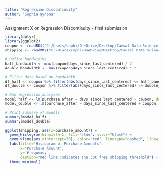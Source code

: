 ```yaml
---
title: "Regression Discontinuity"
author: "Sophia Wynona"
---
```


::: callout-note
Assignment X on Regression Discontinuity - final submission
:::

```r

library(dplyr)
library(ggplot2)
coupon <- readRDS("C:/Users/sophi/OneDrive/Desktop/Causal Data Science for Business Analytics 2023/gitclone/cdsba-swynona/assets/Causal_Data_Science_Data/coupon.rds")
shipping <- readRDS("C:/Users/sophi/OneDrive/Desktop/Causal Data Science for Business Analytics 2023/gitclone/cdsba-swynona/assets/Causal_Data_Science_Data/shipping.rds")

# Define bandwidths
half_bandwidth <- max(coupon$days_since_last_centered) / 2
double_bandwidth <- max(coupon$days_since_last_centered) * 2

# Filter data based on bandwidth
df_half <- coupon %>% filter(abs(days_since_last_centered) <= half_bandwidth)
df_double <- coupon %>% filter(abs(days_since_last_centered) <= double_bandwidth)

# Run regression analyses
model_half <- lm(purchase_after ~ days_since_last_centered + coupon, data = df_half)
model_double <- lm(purchase_after ~ days_since_last_centered + coupon, data = df_double)

# Print summary of models
summary(model_half)
summary(model_double)

ggplot(shipping, aes(x=purchase_amount)) +
  geom_histogram(binwidth=1, fill="blue", color="black") +
  geom_vline(aes(xintercept=30), color="red", linetype="dashed", linewidth=1) +
  labs(title="Histogram of Purchase Amounts",
       x="Purchase Amount",
       y="Frequency",
       caption="Red line indicates the 30€ free shipping threshold") +
  theme_minimal()



```
